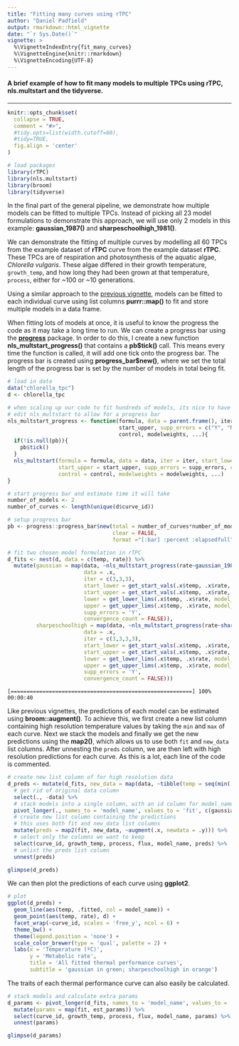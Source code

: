 ```yaml
---
title: "Fitting many curves using rTPC"
author: "Daniel Padfield"
output: rmarkdown::html_vignette
date: "`r Sys.Date()`"
vignette: >
  %\VignetteIndexEntry{fit_many_curves}
  %\VignetteEngine{knitr::rmarkdown}
  %\VignetteEncoding{UTF-8}
---
```

#### A brief example of how to fit many models to multiple TPCs using rTPC, nls.multstart and the tidyverse.

***

```r
knitr::opts_chunk$set(
  collapse = TRUE,
  comment = "#>",
  #tidy.opts=list(width.cutoff=60),
  #tidy=TRUE,
  fig.align = 'center'
)
```

```r
# load packages
library(rTPC)
library(nls.multstart)
library(broom)
library(tidyverse)
```

In the final part of the general pipeline, we demonstrate how multiple models can be fitted to multiple TPCs. Instead of picking all 23 model formulations to demonstrate this approach, we will use only 2 models in this example: **gaussian_1987()** and **sharpeschoolhigh_1981()**.

We can demonstrate the fitting of multiple curves by modelling all 60 TPCs from the example dataset of **rTPC** curve from the example dataset **rTPC**. These TPCs are of respiration and photosynthesis of the aquatic algae, *Chlorella vulgaris*. These algae differed in their growth temperature, `growth_temp`, and how long they had been grown at that temperature, `process`, either for ~100 or ~10 generations.

Using a similar approach to the [previous vignette](fitting_multiple_models_to_a_TPC.html), models can be fitted to each individual curve using list columns **purrr::map()** to fit and store multiple models in a data frame.

When fitting lots of models at once, it is useful to know the progress the code as it may take a long time to run. We can create a progress bar using the [**progress**](https://github.com/r-lib/progress/blob/master/README.md) package. In order to do this, I create a new function **nls_multstart_progress()** that contains a **pb\$tick()** call. This means every time the function is called, it will add one tick onto the progress bar. The progress bar is created using **progress_bar\$new()**, where we set the total length of the progress bar is set by the number of models in total being fit.

```r
# load in data
data("chlorella_tpc")
d <- chlorella_tpc

# when scaling up our code to fit hundreds of models, its nice to have a progress bar
# edit nls_multstart to allow for a progress bar
nls_multstart_progress <- function(formula, data = parent.frame(), iter, start_lower, 
                                   start_upper, supp_errors = c("Y", "N"), convergence_count = 100, 
                                   control, modelweights, ...){
  if(!is.null(pb)){
    pb$tick()
  }
  nls_multstart(formula = formula, data = data, iter = iter, start_lower = start_lower, 
                start_upper = start_upper, supp_errors = supp_errors, convergence_count = convergence_count, 
                control = control, modelweights = modelweights, ...)
}

# start progress bar and estimate time it will take
number_of_models <- 2
number_of_curves <- length(unique(d$curve_id))

# setup progress bar
pb <- progress::progress_bar$new(total = number_of_curves*number_of_models,
                                 clear = FALSE,
                                 format ="[:bar] :percent :elapsedfull")

# fit two chosen model formulation in rTPC
d_fits <- nest(d, data = c(temp, rate)) %>%
  mutate(gaussian = map(data, ~nls_multstart_progress(rate~gaussian_1987(temp = temp, rmax,topt,a),
                        data = .x,
                        iter = c(3,3,3),
                        start_lower = get_start_vals(.x$temp, .x$rate, model_name = 'gaussian_1987') - 10,
                        start_upper = get_start_vals(.x$temp, .x$rate, model_name = 'gaussian_1987') + 10,
                        lower = get_lower_lims(.x$temp, .x$rate, model_name = 'gaussian_1987'),
                        upper = get_upper_lims(.x$temp, .x$rate, model_name = 'gaussian_1987'),
                        supp_errors = 'Y',
                        convergence_count = FALSE)),
         sharpeschoolhigh = map(data, ~nls_multstart_progress(rate~sharpeschoolhigh_1981(temp = temp, r_tref,e,eh,th, tref = 15),
                        data = .x,
                        iter = c(3,3,3,3),
                        start_lower = get_start_vals(.x$temp, .x$rate, model_name = 'sharpeschoolhigh_1981') - 10,
                        start_upper = get_start_vals(.x$temp, .x$rate, model_name = 'sharpeschoolhigh_1981') + 10,
                        lower = get_lower_lims(.x$temp, .x$rate, model_name = 'sharpeschoolhigh_1981'),
                        upper = get_upper_lims(.x$temp, .x$rate, model_name = 'sharpeschoolhigh_1981'),
                        supp_errors = 'Y',
                        convergence_count = FALSE)))
```
```
[=========================================================] 100% 00:00:40
```


Like previous vignettes, the predictions of each model can be estimated using **broom::augment()**. To achieve this, we first create a new list column containing high resolution temperature values by taking the `min` and `max` of each curve. Next we stack the models and finally we get the new predictions using the **map2()**, which allows us to use both `fit` and `new_data` list columns. After unnesting the `preds` column, we are then left with high resolution predictions for each curve. As this is a lot, each line of the code is commented.

```r
# create new list column of for high resolution data
d_preds <- mutate(d_fits, new_data = map(data, ~tibble(temp = seq(min(.x$temp), max(.x$temp), length.out = 100)))) %>%
  # get rid of original data column
  select(., -data) %>%
  # stack models into a single column, with an id column for model_name
  pivot_longer(., names_to = 'model_name', values_to = 'fit', c(gaussian,sharpeschoolhigh)) %>%
  # create new list column containing the predictions
  # this uses both fit and new_data list columns
  mutate(preds = map2(fit, new_data, ~augment(.x, newdata = .y))) %>%
  # select only the columns we want to keep
  select(curve_id, growth_temp, process, flux, model_name, preds) %>%
  # unlist the preds list column
  unnest(preds)

glimpse(d_preds)

```

We can then plot the predictions of each curve using **ggplot2**.

```r
# plot
ggplot(d_preds) +
  geom_line(aes(temp, .fitted, col = model_name)) +
  geom_point(aes(temp, rate), d) +
  facet_wrap(~curve_id, scales = 'free_y', ncol = 6) +
  theme_bw() +
  theme(legend.position = 'none') +
  scale_color_brewer(type = 'qual', palette = 2) +
  labs(x = 'Temperature (ºC)',
       y = 'Metabolic rate',
       title = 'All fitted thermal performance curves',
       subtitle = 'gaussian in green; sharpeschoolhigh in orange')

```


The traits of each thermal performance curve can also easily be calculated.

```r
# stack models and calculate extra params
d_params <- pivot_longer(d_fits, names_to = 'model_name', values_to = 'fit', c(gaussian,sharpeschoolhigh)) %>%
  mutate(params = map(fit, est_params)) %>%
  select(curve_id, growth_temp, process, flux, model_name, params) %>%
  unnest(params)

glimpse(d_params)
```

